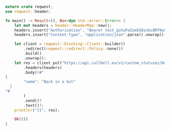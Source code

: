 ```rust
extern crate reqwest;
use reqwest::header;

fn main() -> Result<(), Box<dyn std::error::Error>> {
    let mut headers = header::HeaderMap::new();
    headers.insert("Authorization", "Bearer test_gshuPaZoeEG6ovbc8M79w0QyM".parse().unwrap());
    headers.insert("Content-Type", "application/json".parse().unwrap());

    let client = reqwest::blocking::Client::builder()
        .redirect(reqwest::redirect::Policy::none())
        .build()
        .unwrap();
    let res = client.put("https://api.callbell.eu/v1/custom_statuses/8dbd6f6c-ec09-4b87-a04e-bef1c2ca41db")
        .headers(headers)
        .body(r#"
{
        "name": "Back in a bit"
  }
"#
        )
        .send()?
        .text()?;
    println!("{}", res);

    Ok(())
}

```